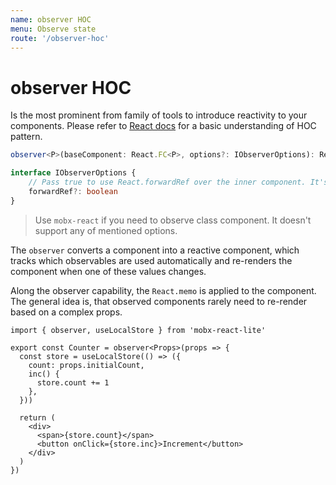 ```yaml
---
name: observer HOC
menu: Observe state
route: '/observer-hoc'
---
```


# observer HOC

Is the most prominent from family of tools to introduce reactivity to your components. Please refer to [React docs](https://reactjs.org/docs/higher-order-components.html) for a basic understanding of HOC pattern.

```ts
observer<P>(baseComponent: React.FC<P>, options?: IObserverOptions): React.FC<P>

interface IObserverOptions {
    // Pass true to use React.forwardRef over the inner component. It's false by the default.
    forwardRef?: boolean
}
```

> Use `mobx-react` if you need to observe class component. It doesn't support any of mentioned options.

The `observer` converts a component into a reactive component, which tracks which observables are used automatically and re-renders the component when one of these values changes.

Along the observer capability, the `React.memo` is applied to the component. The general idea is, that observed components rarely need to re-render based on a complex props.

```tsx
import { observer, useLocalStore } from 'mobx-react-lite'

export const Counter = observer<Props>(props => {
  const store = useLocalStore(() => ({
    count: props.initialCount,
    inc() {
      store.count += 1
    },
  }))

  return (
    <div>
      <span>{store.count}</span>
      <button onClick={store.inc}>Increment</button>
    </div>
  )
})
```
